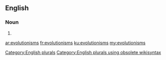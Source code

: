 ==English==

===Noun===
{{head|en}}

# {{plural of|evolutionism}}

[[Category:English plurals]][[Category:English plurals using obsolete wikisyntax]]

[[ar:evolutionisms]]
[[fr:evolutionisms]]
[[ku:evolutionisms]]
[[my:evolutionisms]]